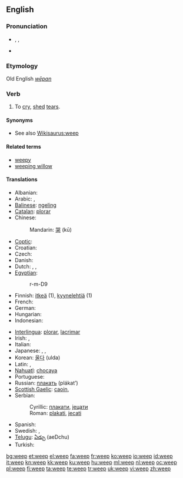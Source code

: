 ==English==

===Pronunciation===
* {{enPR|wēp}}, {{IPA|/wiːp/}}, {{SAMPA|/wi:p/}}
* {{audio|en-us-weep.ogg|Audio (US)}}
*: {{rhymes|iːp}}

===Etymology===
Old English ''[[wēpan]]''

===Verb===
{{en-verb|weeps|weeping|wept|wept}}

# To [[cry]], [[shed]] [[tear]]s.

====Synonyms====
* See also [[Wikisaurus:weep]]

====Related terms====
* [[weepy]]
* [[weeping willow]]

====Translations====
{{trans-top|To cry, shed tears}}
* Albanian: {{t-|sq|qan|xs=Albanian}}
* Arabic: {{t|ar|بكى|tr=bákaa}} {{qualifier|perfect}}, {{t|ar|يبكي|tr=yabkii}} {{qualifier|imperfect}}
* [[Balinese]]: [[ngeling]]
* [[Catalan]]: [[plorar]]
* Chinese:
*: Mandarin: [[哭]] (kū)
* [[Coptic]]: {{tø|cop|ⲣⲓⲙⲉ|tr=rime|sc=Copt}}
* Croatian: {{t-|hr|plakati}}
* Czech: {{t-|cs|plakat}}
* Danish: {{t+|da|græde}}
* Dutch: {{t+|nl|huilen}}, {{t+|nl|wenen}}, {{t-|nl|schreien}}
* [[Egyptian]]: {{tø|egy|rm|sc=Egyp}}
*: <hiero>r-m-D9</hiero>
* Finnish: [[itkeä]] (1), [[kyynelehtiä]] (1)
* French: {{t+|fr|pleurer}}
* German: {{t+|de|weinen}}
* Hungarian: {{t+|hu|sír}}
* Indonesian: {{t+|id|tangis|xs=Indonesian}}
{{trans-mid}}
* [[Interlingua]]: [[plorar]], [[lacrimar]]
* Irish: {{t-|ga|caoin|xs=Irish}}, {{t-|ga|goil|xs=Irish}}
* Italian: {{t+|it|piangere}}
* Japanese: {{t-|ja|泣く|tr=naku}}, {{t-|ja|すすり泣く|tr=susurinaku}}, {{t|ja|しくしく泣く|tr=shikushiku naku}}
* Korean: [[울다]] (ulda)
* Latin: {{t-|la|fleo|alt=fleō}}, {{t+|la|lacrimo|alt=lacrimō}}
* [[Nahuatl]]: [[chocaya]]
* Portuguese: {{t+|pt|chorar}}
* Russian: [[плакать]] (plákat’)
* [[Scottish Gaelic]]: [[caoin#Scottish Gaelic|caoin]],  {{t|gd|guil}}
* Serbian:
*: Cyrillic: [[плакати]], [[јецати]]
*: Roman: [[plakati]], [[jecati]]
* Spanish: {{t+|es|llorar}}
* Swedish: {{t+|sv|gråta}}, {{t+|sv|grina}}
* [[Telugu]]: [[ఏడ్చు]] (aeDchu)
* Turkish: {{t+|tr|ağlamak}}
{{trans-bottom}}

[[bg:weep]]
[[et:weep]]
[[el:weep]]
[[fa:weep]]
[[fr:weep]]
[[ko:weep]]
[[io:weep]]
[[id:weep]]
[[it:weep]]
[[kn:weep]]
[[kk:weep]]
[[ku:weep]]
[[hu:weep]]
[[ml:weep]]
[[nl:weep]]
[[oc:weep]]
[[pl:weep]]
[[fi:weep]]
[[ta:weep]]
[[te:weep]]
[[tr:weep]]
[[uk:weep]]
[[vi:weep]]
[[zh:weep]]